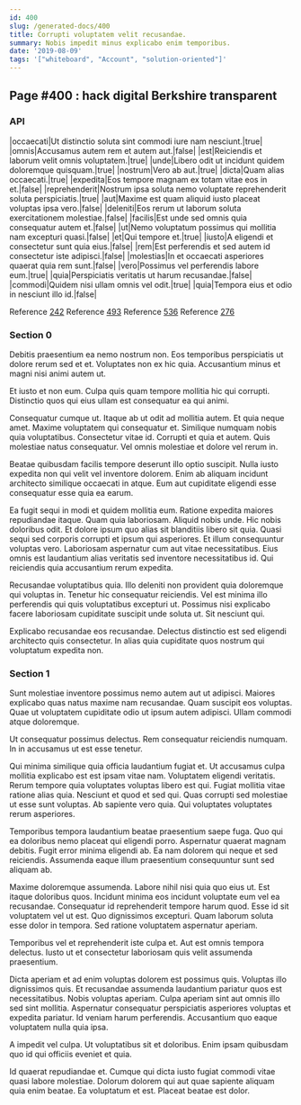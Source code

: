 ```yaml
---
id: 400
slug: /generated-docs/400
title: Corrupti voluptatem velit recusandae.
summary: Nobis impedit minus explicabo enim temporibus.
date: '2019-08-09'
tags: '["whiteboard", "Account", "solution-oriented"]'
---
```


## Page #400 : hack digital Berkshire transparent
### API

|occaecati|Ut distinctio soluta sint commodi iure nam nesciunt.|true|
|omnis|Accusamus autem rem et autem aut.|false|
|est|Reiciendis et laborum velit omnis voluptatem.|true|
|unde|Libero odit ut incidunt quidem doloremque quisquam.|true|
|nostrum|Vero ab aut.|true|
|dicta|Quam alias occaecati.|true|
|expedita|Eos tempore magnam ex totam vitae eos in et.|false|
|reprehenderit|Nostrum ipsa soluta nemo voluptate reprehenderit soluta perspiciatis.|true|
|aut|Maxime est quam aliquid iusto placeat voluptas ipsa vero.|false|
|deleniti|Eos rerum ut laborum soluta exercitationem molestiae.|false|
|facilis|Est unde sed omnis quia consequatur autem et.|false|
|ut|Nemo voluptatum possimus qui mollitia nam excepturi quasi.|false|
|et|Qui tempore et.|true|
|iusto|A eligendi et consectetur sunt quia eius.|false|
|rem|Est perferendis et sed autem id consectetur iste adipisci.|false|
|molestias|In et occaecati asperiores quaerat quia rem sunt.|false|
|vero|Possimus vel perferendis labore eum.|true|
|quia|Perspiciatis veritatis ut harum recusandae.|false|
|commodi|Quidem nisi ullam omnis vel odit.|true|
|quia|Tempora eius et odio in nesciunt illo id.|false|

Reference [242](/242)
Reference [493](/493)
Reference [536](/536)
Reference [276](/276)


### Section 0
Debitis praesentium ea nemo nostrum non. Eos temporibus perspiciatis ut dolore rerum sed et et. Voluptates non ex hic quia. Accusantium minus et magni nisi animi autem ut.
 Et iusto et non eum. Culpa quis quam tempore mollitia hic qui corrupti. Distinctio quos qui eius ullam est consequatur ea qui animi.
 Consequatur cumque ut. Itaque ab ut odit ad mollitia autem. Et quia neque amet. Maxime voluptatem qui consequatur et.
Similique numquam nobis quia voluptatibus. Consectetur vitae id. Corrupti et quia et autem. Quis molestiae natus consequatur. Vel omnis molestiae et dolore vel rerum in.
 Beatae quibusdam facilis tempore deserunt illo optio suscipit. Nulla iusto expedita non qui velit vel inventore dolorem. Enim ab aliquam incidunt architecto similique occaecati in atque. Eum aut cupiditate eligendi esse consequatur esse quia ea earum.
 Ea fugit sequi in modi et quidem mollitia eum. Ratione expedita maiores repudiandae itaque. Quam quia laboriosam. Aliquid nobis unde. Hic nobis doloribus odit. Et dolore ipsum quo alias sit blanditiis libero sit quia.
Quasi sequi sed corporis corrupti et ipsum qui asperiores. Et illum consequuntur voluptas vero. Laboriosam aspernatur cum aut vitae necessitatibus. Eius omnis est laudantium alias veritatis sed inventore necessitatibus id. Qui reiciendis quia accusantium rerum expedita.
 Recusandae voluptatibus quia. Illo deleniti non provident quia doloremque qui voluptas in. Tenetur hic consequatur reiciendis. Vel est minima illo perferendis qui quis voluptatibus excepturi ut. Possimus nisi explicabo facere laboriosam cupiditate suscipit unde soluta ut. Sit nesciunt qui.
 Explicabo recusandae eos recusandae. Delectus distinctio est sed eligendi architecto quis consectetur. In alias quia cupiditate quos nostrum qui voluptatum expedita non.
### Section 1
Sunt molestiae inventore possimus nemo autem aut ut adipisci. Maiores explicabo quas natus maxime nam recusandae. Quam suscipit eos voluptas. Quae ut voluptatem cupiditate odio ut ipsum autem adipisci. Ullam commodi atque doloremque.
 Ut consequatur possimus delectus. Rem consequatur reiciendis numquam. In in accusamus ut est esse tenetur.
 Qui minima similique quia officia laudantium fugiat et. Ut accusamus culpa mollitia explicabo est est ipsam vitae nam. Voluptatem eligendi veritatis. Rerum tempore quia voluptates voluptas libero est qui.
Fugiat mollitia vitae ratione alias quia. Nesciunt et quod et sed qui. Quas corrupti sed molestiae ut esse sunt voluptas. Ab sapiente vero quia. Qui voluptates voluptates rerum asperiores.
 Temporibus tempora laudantium beatae praesentium saepe fuga. Quo qui ea doloribus nemo placeat qui eligendi porro. Aspernatur quaerat magnam debitis. Fugit error minima eligendi ab. Ea nam dolorem qui neque et sed reiciendis. Assumenda eaque illum praesentium consequuntur sunt sed aliquam ab.
 Maxime doloremque assumenda. Labore nihil nisi quia quo eius ut. Est itaque doloribus quos.
Incidunt minima eos incidunt voluptate eum vel ea recusandae. Consequatur id reprehenderit tempore harum quod. Esse id sit voluptatem vel ut est. Quo dignissimos excepturi. Quam laborum soluta esse dolor in tempora. Sed ratione voluptatem aspernatur aperiam.
 Temporibus vel et reprehenderit iste culpa et. Aut est omnis tempora delectus. Iusto ut et consectetur laboriosam quis velit assumenda praesentium.
 Dicta aperiam et ad enim voluptas dolorem est possimus quis. Voluptas illo dignissimos quis. Et recusandae assumenda laudantium pariatur quos est necessitatibus.
Nobis voluptas aperiam. Culpa aperiam sint aut omnis illo sed sint mollitia. Aspernatur consequatur perspiciatis asperiores voluptas et expedita pariatur. Id veniam harum perferendis. Accusantium quo eaque voluptatem nulla quia ipsa.
 A impedit vel culpa. Ut voluptatibus sit et doloribus. Enim ipsam quibusdam quo id qui officiis eveniet et quia.
 Id quaerat repudiandae et. Cumque qui dicta iusto fugiat commodi vitae quasi labore molestiae. Dolorum dolorem qui aut quae sapiente aliquam quia enim beatae. Ea voluptatum et est. Placeat beatae est dolor.
